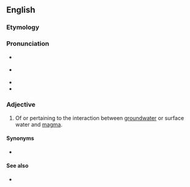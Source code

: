 ==English==

===Etymology===
{{prefix|en|hydro|volcanic}}

===Pronunciation===
* {{a|GA}} {{IPA|en|/ˌhaɪdɹoʊvɑlˈkænɪk/}}
* {{a|RP}} {{IPA|en|/ˌhaɪdɹəvɒlˈkænɪk/}}
* {{rhymes|en|ænɪk|s=5}}
* {{hyph|en|hy|dro|vol|can|ic}}

===Adjective===
{{en-adj|-}}

# {{lb|en|geology}} Of or pertaining to the interaction between [[groundwater]] or surface water and [[magma]].

====Synonyms====
* {{l|en|phreatomagmatic}}

====See also====
* {{l|en|phreatic}}